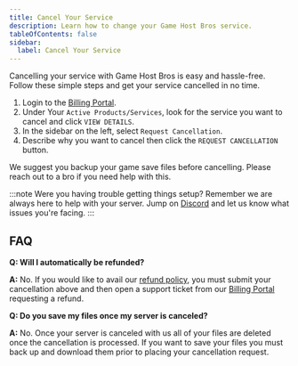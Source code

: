 ```yaml
---
title: Cancel Your Service
description: Learn how to change your Game Host Bros service.
tableOfContents: false
sidebar:
  label: Cancel Your Service
---
```


Cancelling your service with Game Host Bros is easy and hassle-free. Follow these simple steps and get your service cancelled in no time.

1. Login to the [Billing Portal](https://portal.gamehostbros.com/).
2. Under Your `Active Products/Services`, look for the service you want to cancel and click `VIEW DETAILS`.
3. In the sidebar on the left, select `Request Cancellation`.
4. Describe why you want to cancel then click the `REQUEST CANCELLATION` button.

We suggest you backup your game save files before cancelling. Please reach out to a bro if you need help with this.

:::note
Were you having trouble getting things setup? Remember we are always here to help with your server. Jump on [Discord](https://discord.gg/FN4XgbAwzr) and let us know what issues you're facing.
:::

## FAQ

**Q: Will I automatically be refunded?**

**A:** No. If you would like to avail our [refund policy](https://www.gamehostbros.com/refund-policy/), you must submit your cancellation above and then open a support ticket from our [Billing Portal](https://portal.gamehostbros.com/) requesting a refund.


**Q: Do you save my files once my server is canceled?**

**A:** No. Once your server is canceled with us all of your files are deleted once the cancellation is processed. If you want to save your files you must back up and download them prior to placing your cancellation request.
